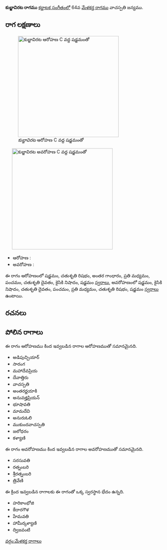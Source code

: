 {{Infobox ragam
	| name          	= కుబ్జావిరట
	| synonym	    	= 
	| mela          	= 
	| chakra        	= 
	| janaka        	= 
	| type          	= సంపూర్ణ-షడవ
	| arohanam      	= {{svaraC|S|R2|G3|M2|P|D2|N2|S'}} 
	| avarohanam    	= {{svaraC|S'|N2|D2|P|M2|R2|S}}
	| jeeva         	=
	| chhaya        	=
	| nyasa         	=
	| vishesha      	= 
	| equivalent  		= 
}}
{{కర్ణాటక సంగీత రాగాలు}}
'''కుబ్జావిరట రాగము''' [[కర్ణాటక సంగీతం]]లో 64వ [[మేళకర్త రాగము]] వాచస్పతి జన్యము. 


==రాగ లక్షణాలు==
[[Image:kubjavirata_ar_kb2wiki.png|thumb|right|316px|''కుబ్జావిరట'' ఆరోహణ C వద్ద షడ్జమంతో]]
	[[Image:kubjavirata_av_kb2wiki.png|thumb|right|316px|''కుబ్జావిరట'' అవరోహణ C వద్ద షడ్జమంతో]]

* ఆరోహణ : {{svaraC|S|R2|G3|M2|P|D2|N2|S'}} 
* అవరోహణ : {{svaraC|S'|N2|D2|P|M2|R2|S}}

ఈ రాగం ఆరోహణంలో షడ్జమం, చతుశృతి రిషభం, అంతర గాంధారం, ప్రతి మధ్యమం, పంచమం, చతుశృతి దైవతం, కైసికి నిషాదం, షడ్జమం [[స్వరాలు]], అవరోహణంలో షడ్జమం, కైసికి నిషాదం, చతుశృతి దైవతం, పంచమం, ప్రతి మధ్యమం, చతుశృతి రిషభం, షడ్జమం [[స్వరాలు]] ఉంటాయి.

==రచనలు==



==పోలిన రాగాలు==
ఈ రాగం ఆరోహణము కింద ఇవ్వబడిన రాగాల ఆరోహణముతో సమానమైనది.
* అడిపుచ్చియార్
* సారంగ
* మహాదేవప్రియ
* దేవాత్తిరు
* వాచస్పతి
* అంతరర్ణయాకి
* అనువజ్హిప్రియన్
* భూషావతి
* మామదేవి
* అనురుఓలి
* ముకుందవాచస్పతి
* జలోధరం
* కళ్యాణి

ఈ రాగం అవరోహణము కింద ఇవ్వబడిన రాగాల అవరోహణముతో సమానమైనది.
* సరసువతి
* రత్నంబరి
* శ్రీరత్నంబరి
* త్రివేణి

ఈ క్రింద ఇవ్వబడిన రాగాలకు ఈ రాగంతో ఒక్క స్వరస్థాన భేదం ఉన్నది.
* హరికాంభోజి
* కేదారగౌళ
* హేమవతి
*  హామీర్కళ్యాణి
* ద్విజవంటి



[[వర్గం:మేళకర్త రాగాలు]]
